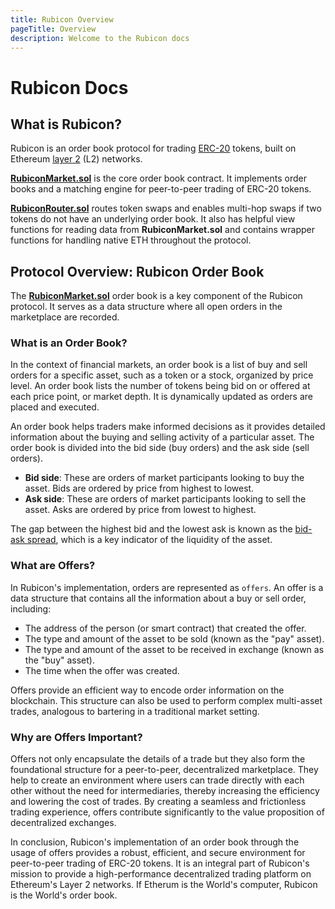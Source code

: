 ```yaml
---
title: Rubicon Overview
pageTitle: Overview
description: Welcome to the Rubicon docs
---
```


# Rubicon Docs


<QuickLinks>
	<QuickLink 
		title="FAQ" 
		icon="installation" 
		href="/faq" 
		description="New to Rubicon? Visit our Frequently Asked Questions"></QuickLink>
	<QuickLink
		title="Guides"
		icon="openBook"
		href="/guides/trade/trade"
		description="Learn to Swap, Trade, and Earn on Rubicon!"
	></QuickLink>
	<QuickLink
		title="RubiconMarket"
		icon="plugins"
		href="/protocol/rubicon-market/contract-overview"
		description="Overview of the order book contract"
	></QuickLink>
	<QuickLink
		title="APIs"
		icon="layers"
		href="/api-guides/subgraphs/subgraphs"
		description="SDKs and Subgraphs"
	></QuickLink>
</QuickLinks>

## What is Rubicon?

Rubicon is an order book protocol for trading [ERC-20](https://ethereum.org/en/developers/docs/standards/tokens/erc-20/) tokens, built on Ethereum [layer 2](https://ethereum.org/en/layer-2/) (L2) networks.

[**RubiconMarket.sol**](/protocol/rubicon-market/contract-overview) is the core order book contract. It implements order books and a matching engine for peer-to-peer trading of ERC-20 tokens.

[**RubiconRouter.sol**](/protocol/rubicon-router/rubicon-router) routes token swaps and enables multi-hop swaps if two tokens do not have an underlying order book. It also has helpful view functions for reading data from **RubiconMarket.sol** and contains wrapper functions for handling native ETH throughout the protocol.

## Protocol Overview: Rubicon Order Book
The [**RubiconMarket.sol**](/protocol/rubicon-market/contract-overview) order book is a key component of the Rubicon protocol. It serves as a data structure where all open orders in the marketplace are recorded.

### What is an Order Book?
In the context of financial markets, an order book is a list of buy and sell orders for a specific asset, such as a token or a stock, organized by price level. An order book lists the number of tokens being bid on or offered at each price point, or market depth. It is dynamically updated as orders are placed and executed.

An order book helps traders make informed decisions as it provides detailed information about the buying and selling activity of a particular asset. The order book is divided into the bid side (buy orders) and the ask side (sell orders).

- **Bid side**: These are orders of market participants looking to buy the asset. Bids are ordered by price from highest to lowest.
- **Ask side**: These are orders of market participants looking to sell the asset. Asks are ordered by price from lowest to highest.

The gap between the highest bid and the lowest ask is known as the [bid-ask spread](https://en.wikipedia.org/wiki/Bid%E2%80%93ask_spread), which is a key indicator of the liquidity of the asset.

### What are Offers?
In Rubicon's implementation, orders are represented as `offers`. An offer is a data structure that contains all the information about a buy or sell order, including:

- The address of the person (or smart contract) that created the offer.
- The type and amount of the asset to be sold (known as the "pay" asset).
- The type and amount of the asset to be received in exchange (known as the "buy" asset).
- The time when the offer was created.

Offers provide an efficient way to encode order information on the blockchain. This structure can also be used to perform complex multi-asset trades, analogous to bartering in a traditional market setting.

### Why are Offers Important?
Offers not only encapsulate the details of a trade but they also form the foundational structure for a peer-to-peer, decentralized marketplace. They help to create an environment where users can trade directly with each other without the need for intermediaries, thereby increasing the efficiency and lowering the cost of trades. By creating a seamless and frictionless trading experience, offers contribute significantly to the value proposition of decentralized exchanges.

In conclusion, Rubicon's implementation of an order book through the usage of offers provides a robust, efficient, and secure environment for peer-to-peer trading of ERC-20 tokens. It is an integral part of Rubicon's mission to provide a high-performance decentralized trading platform on Ethereum's Layer 2 networks. If Etherum is the World's computer, Rubicon is the World's order book.